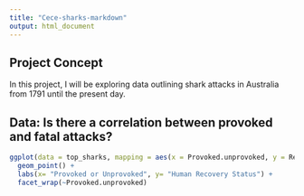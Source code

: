 ```yaml
---
title: "Cece-sharks-markdown"
output: html_document
---
```

## Project Concept

In this project, I will be exploring data outlining shark attacks in Australia from 1791 until the present day. 


## Data: Is there a correlation between provoked and fatal attacks? 
```r
ggplot(data = top_sharks, mapping = aes(x = Provoked.unprovoked, y = Recovery.status)) +
  geom_point() +
  labs(x= "Provoked or Unprovoked", y= "Human Recovery Status") +
  facet_wrap(~Provoked.unprovoked)
```

